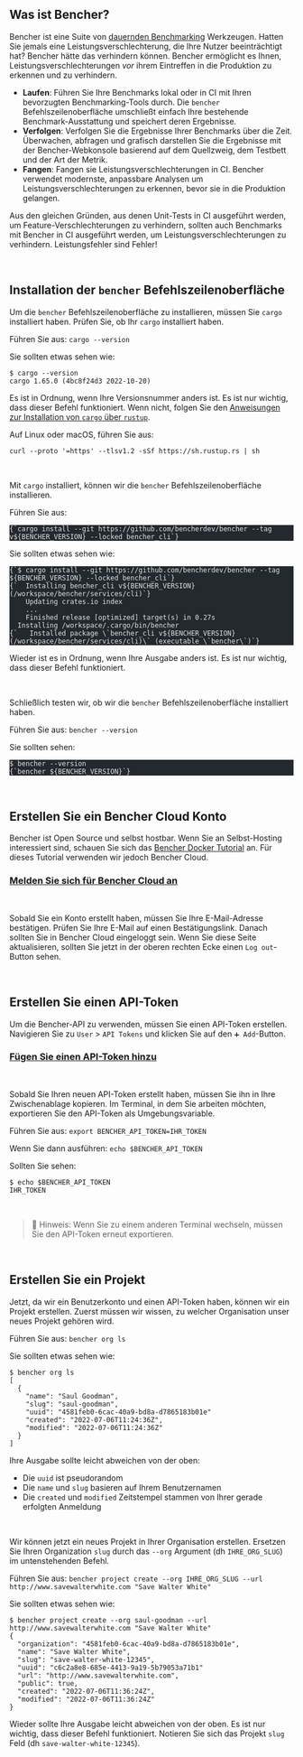
## Was ist Bencher?

Bencher ist eine Suite von [dauernden Benchmarking](/docs/de/explanation/continuous-benchmarking) Werkzeugen.
Hatten Sie jemals eine Leistungsverschlechterung, die Ihre Nutzer beeinträchtigt hat?
Bencher hätte das verhindern können.
Bencher ermöglicht es Ihnen, Leistungsverschlechterungen _vor_ ihrem Eintreffen in die Produktion zu erkennen und zu verhindern.

- **Laufen**: Führen Sie Ihre Benchmarks lokal oder in CI mit Ihren bevorzugten Benchmarking-Tools durch. Die `bencher` Befehlszeilenoberfläche umschließt einfach Ihre bestehende Benchmark-Ausstattung und speichert deren Ergebnisse.
- **Verfolgen**: Verfolgen Sie die Ergebnisse Ihrer Benchmarks über die Zeit. Überwachen, abfragen und grafisch darstellen Sie die Ergebnisse mit der Bencher-Webkonsole basierend auf dem Quellzweig, dem Testbett und der Art der Metrik.
- **Fangen**: Fangen sie Leistungsverschlechterungen in CI. Bencher verwendet modernste, anpassbare Analysen um Leistungsverschlechterungen zu erkennen, bevor sie in die Produktion gelangen.

Aus den gleichen Gründen, aus denen Unit-Tests in CI ausgeführt werden, um Feature-Verschlechterungen zu verhindern, sollten auch Benchmarks mit Bencher in CI ausgeführt werden, um Leistungsverschlechterungen zu verhindern. Leistungsfehler sind Fehler!

<br />

## Installation der `bencher` Befehlszeilenoberfläche

Um die `bencher` Befehlszeilenoberfläche zu installieren, müssen Sie `cargo` installiert haben. Prüfen Sie, ob Ihr `cargo` installiert haben.

Führen Sie aus: `cargo --version`

Sie sollten etwas sehen wie:

```
$ cargo --version
cargo 1.65.0 (4bc8f24d3 2022-10-20)
```

Es ist in Ordnung, wenn Ihre Versionsnummer anders ist. Es ist nur wichtig, dass dieser Befehl funktioniert.
Wenn nicht, folgen Sie den [Anweisungen zur Installation von `cargo` über `rustup`](https://rustup.rs/).

Auf Linux oder macOS, führen Sie aus:

```
curl --proto '=https' --tlsv1.2 -sSf https://sh.rustup.rs | sh
```

<br />

Mit `cargo` installiert, können wir die `bencher` Befehlszeilenoberfläche installieren.

Führen Sie aus:
<pre class="astro-code github-dark" style="background-color: rgb(36, 41, 46); overflow-x: auto; --darkreader-inline-bgcolor: #1d2125;" tabindex="0" data-darkreader-inline-bgcolor=""><code><span class="line"><span style="color: rgb(225, 228, 232); --darkreader-inline-color: #d7d4cf;" data-darkreader-inline-color="">{`cargo install --git https://github.com/bencherdev/bencher --tag v${BENCHER_VERSION} --locked bencher_cli`}</span></span></code></pre>

Sie sollten etwas sehen wie:

<pre class="astro-code github-dark" style="background-color: rgb(36, 41, 46); overflow-x: auto; --darkreader-inline-bgcolor: #1d2125;" tabindex="0" data-darkreader-inline-bgcolor=""><code><span class="line"><span style="color: rgb(225, 228, 232); --darkreader-inline-color: #d7d4cf;" data-darkreader-inline-color="">{`$ cargo install --git https://github.com/bencherdev/bencher --tag ${BENCHER_VERSION} --locked bencher_cli`}</span></span>
<span class="line"><span style="color: rgb(225, 228, 232); --darkreader-inline-color: #d7d4cf;" data-darkreader-inline-color="">{`  Installing bencher_cli v${BENCHER_VERSION} (/workspace/bencher/services/cli)`}</span></span>
<span class="line"><span style="color: rgb(225, 228, 232); --darkreader-inline-color: #d7d4cf;" data-darkreader-inline-color="">    Updating crates.io index</span></span>
<span class="line"><span style="color: rgb(225, 228, 232); --darkreader-inline-color: #d7d4cf;" data-darkreader-inline-color="">    ...</span></span>
<span class="line"><span style="color: rgb(225, 228, 232); --darkreader-inline-color: #d7d4cf;" data-darkreader-inline-color="">    Finished release [optimized] target(s) in 0.27s</span></span>
<span class="line"><span style="color: rgb(225, 228, 232); --darkreader-inline-color: #d7d4cf;" data-darkreader-inline-color="">  Installing /workspace/.cargo/bin/bencher</span></span>
<span class="line"><span style="color: rgb(225, 228, 232); --darkreader-inline-color: #d7d4cf;" data-darkreader-inline-color="">{`   Installed package \`bencher_cli v${BENCHER_VERSION} (/workspace/bencher/services/cli)\` (executable \`bencher\`)`}</span></span></code></pre>

Wieder ist es in Ordnung, wenn Ihre Ausgabe anders ist. Es ist nur wichtig, dass dieser Befehl funktioniert.

<br />

Schließlich testen wir, ob wir die `bencher` Befehlszeilenoberfläche installiert haben.

Führen Sie aus: `bencher --version`

Sie sollten sehen:

<pre class="astro-code github-dark" style="background-color: rgb(36, 41, 46); overflow-x: auto; --darkreader-inline-bgcolor: #1d2125;" tabindex="0" data-darkreader-inline-bgcolor=""><code><span class="line"><span style="color: rgb(225, 228, 232); --darkreader-inline-color: #d7d4cf;" data-darkreader-inline-color="">$ bencher --version</span></span>
<span class="line"><span style="color: rgb(225, 228, 232); --darkreader-inline-color: #d7d4cf;" data-darkreader-inline-color="">{`bencher ${BENCHER_VERSION}`}</span></span></code></pre>

<br />

## Erstellen Sie ein Bencher Cloud Konto

Bencher ist Open Source und selbst hostbar.
Wenn Sie an Selbst-Hosting interessiert sind, schauen Sie sich das [Bencher Docker Tutorial](/docs/de/tutorial/docker) an.
Für dieses Tutorial verwenden wir jedoch Bencher Cloud.


### <a href="/auth/signup" target="_blank">Melden Sie sich für Bencher Cloud an</a>
<br />

Sobald Sie ein Konto erstellt haben, müssen Sie Ihre E-Mail-Adresse bestätigen.
Prüfen Sie Ihre E-Mail auf einen Bestätigungslink.
Danach sollten Sie in Bencher Cloud eingeloggt sein.
Wenn Sie diese Seite aktualisieren, sollten Sie jetzt in der oberen rechten Ecke einen `Log out`-Button sehen.

<br />

## Erstellen Sie einen API-Token

Um die Bencher-API zu verwenden, müssen Sie einen API-Token erstellen.
Navigieren Sie zu `User` > `API Tokens` und klicken Sie auf den `➕ Add`-Button.

### <a href="/auth/signup" target="_blank">Fügen Sie einen API-Token hinzu</a>
<br />

Sobald Sie Ihren neuen API-Token erstellt haben, müssen Sie ihn in Ihre Zwischenablage kopieren.
Im Terminal, in dem Sie arbeiten möchten, exportieren Sie den API-Token als Umgebungsvariable.

Führen Sie aus: `export BENCHER_API_TOKEN=IHR_TOKEN`

Wenn Sie dann ausführen: `echo $BENCHER_API_TOKEN`

Sollten Sie sehen:

```
$ echo $BENCHER_API_TOKEN
IHR_TOKEN
```

<br />

> 🐰 Hinweis: Wenn Sie zu einem anderen Terminal wechseln, müssen Sie den API-Token erneut exportieren.

<br />

## Erstellen Sie ein Projekt

Jetzt, da wir ein Benutzerkonto und einen API-Token haben, können wir ein Projekt erstellen.
Zuerst müssen wir wissen, zu welcher Organisation unser neues Projekt gehören wird.

Führen Sie aus: `bencher org ls`

Sie sollten etwas sehen wie:

```
$ bencher org ls
[
  {
    "name": "Saul Goodman",
    "slug": "saul-goodman",
    "uuid": "4581feb0-6cac-40a9-bd8a-d7865183b01e"
    "created": "2022-07-06T11:24:36Z",
    "modified": "2022-07-06T11:24:36Z"
  }
]
```

Ihre Ausgabe sollte leicht abweichen von der oben:
- Die `uuid` ist pseudorandom
- Die `name` und `slug` basieren auf Ihrem Benutzernamen
- Die `created` und `modified` Zeitstempel stammen von Ihrer gerade erfolgten Anmeldung

<br />

Wir können jetzt ein neues Projekt in Ihrer Organisation erstellen.
Ersetzen Sie Ihren Organization `slug` durch das `--org` Argument (dh `IHRE_ORG_SLUG`) im untenstehenden Befehl.

Führen Sie aus: `bencher project create --org IHRE_ORG_SLUG --url http://www.savewalterwhite.com "Save Walter White"`

Sie sollten etwas sehen wie:

```
$ bencher project create --org saul-goodman --url http://www.savewalterwhite.com "Save Walter White"
{
  "organization": "4581feb0-6cac-40a9-bd8a-d7865183b01e",
  "name": "Save Walter White",
  "slug": "save-walter-white-12345",
  "uuid": "c6c2a8e8-685e-4413-9a19-5b79053a71b1"
  "url": "http://www.savewalterwhite.com",
  "public": true,
  "created": "2022-07-06T11:36:24Z",
  "modified": "2022-07-06T11:36:24Z"
}
```

Wieder sollte Ihre Ausgabe leicht abweichen von der oben.
Es ist nur wichtig, dass dieser Befehl funktioniert.
Notieren Sie sich das Projekt `slug` Feld (dh `save-walter-white-12345`).

<br />
